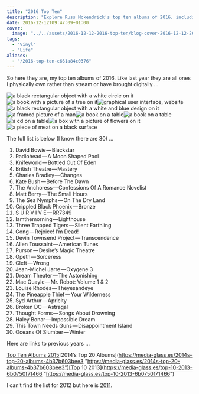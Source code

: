 ```yaml
---
title: "2016 Top Ten"
description: "Explore Russ Mckendrick's top ten albums of 2016, including works by David Bowie, Radiohead, and Knifeworld. Dive into the diverse sounds of the year."
date: 2016-12-12T09:47:09+01:00
cover:
  image: "../../assets/2016-12-12-2016-top-ten/blog-cover-2016-12-12-2016-top-ten.png"
tags:
  - "Vinyl"
  - "Life"
aliases:
  - "/2016-top-ten-c661a84c0376"
---
```


So here they are, my top ten albums of 2016. Like last year they are all ones I physically own rather than stream or have brought digitally …

<Img src="/assets/2016-12-12-2016-top-ten/img/2016-12-12_2016-top-ten_1.jpeg" alt="a black rectangular object with a white circle on it" /><Img src="/assets/2016-12-12-2016-top-ten/img/2016-12-12_2016-top-ten_2.jpeg" alt="a book with a picture of a tree on it" /><Img src="/assets/2016-12-12-2016-top-ten/img/2016-12-12_2016-top-ten_3.jpeg" alt="graphical user interface, website" /><Img src="/assets/2016-12-12-2016-top-ten/img/2016-12-12_2016-top-ten_4.jpeg" alt="a black rectangular object with a white and blue design on it" /><Img src="/assets/2016-12-12-2016-top-ten/img/2016-12-12_2016-top-ten_5.jpeg" alt="a framed picture of a man" /><Img src="/assets/2016-12-12-2016-top-ten/img/2016-12-12_2016-top-ten_6.jpeg" alt="a book on a table" /><Img src="/assets/2016-12-12-2016-top-ten/img/2016-12-12_2016-top-ten_7.jpeg" alt="a book on a table" /><Img src="/assets/2016-12-12-2016-top-ten/img/2016-12-12_2016-top-ten_8.jpeg" alt="a cd on a table" /><Img src="/assets/2016-12-12-2016-top-ten/img/2016-12-12_2016-top-ten_9.jpeg" alt="a box with a picture of flowers on it" /><Img src="/assets/2016-12-12-2016-top-ten/img/2016-12-12_2016-top-ten_10.jpeg" alt="a piece of meat on a black surface" />

The full list is below (I know there are 30) …

1. David Bowie — Blackstar
2. Radiohead — A Moon Shaped Pool
3. Knifeworld — Bottled Out Of Eden
4. British Theatre — Mastery
5. Charles Bradley — Changes
6. Kate Bush — Before The Dawn
7. The Anchoress — Confessions Of A Romance Novelist
8. Matt Berry — The Small Hours
9. The Sea Nymphs — On The Dry Land
10. Crippled Black Phoenix — Bronze
11. S U R V I V E — RR7349
12. Iamthemorning — Lighthouse
13. Three Trapped Tigers — Silent Earthling
14. Gong — Rejoice! I’m Dead!
15. Devin Townsend Project — Transcendence
16. Allen Toussaint — American Tunes
17. Purson — Desire’s Magic Theatre
18. Opeth — Sorceress
19. Cleft — Wrong
20. Jean-Michel Jarre — Oxygene 3
21. Dream Theater — The Astonishing
22. Mac Quayle — Mr. Robot: Volume 1 & 2
23. Louise Rhodes — Theyesandeye
24. The Pineapple Thief — Your Wilderness
25. Syd Arthur — Apricity
26. Broken DC — Astragal
27. Thought Forms — Songs About Drowning
28. Haley Bonar — Impossible Dream
29. This Town Needs Guns — Disappointment Island
30. Oceans Of Slumber — Winter

Here are links to previous years …

[Top Ten Albums 2015](https://media-glass.es/top-ten-albums-2015-36eb738ac95c "https://media-glass.es/top-ten-albums-2015-36eb738ac95c")[2014’s Top 20 Albums](https://media-glass.es/2014s-top-20-albums-4b37b603bee3 "https://media-glass.es/2014s-top-20-albums-4b37b603bee3")[Top 10 2013](https://media-glass.es/top-10-2013-6b0750f71466 "https://media-glass.es/top-10-2013-6b0750f71466")

I can’t find the list for 2012 but here is [2011](http://russ.mckendrick.eu/post/13604620639/2011-top-10).

